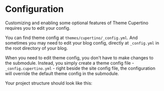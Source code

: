 
# Configuration

Customizing and enabling some optional features of Theme Cupertino requires you to edit your config.

You can find theme config at `themes/cupertino/_config.yml`. And sometimes you may need to edit your blog config, directly at `_config.yml` in the root directory of your blog.

When you need to edit theme config, you don't have to make changes to the submodule. Instead, you simply create a theme config file - `_config.cupertino.yml` - right beside the site config file, the configuration will override the default theme config in the submodule.

Your project structure should look like this:

<FileTree>
  <FileTree.Folder name="my-hexo-blog" defaultOpen>
    <FileTree.File name="_config.yml" />
    <FileTree.File name="_config.cupertino.yml" />
    <FileTree.File name="..." />
    <FileTree.Folder name="source" defaultOpen>
      <FileTree.File name="..." />
    </FileTree.Folder>
    <FileTree.Folder name="themes" defaultOpen>
      <FileTree.Folder name="cupertino" defaultOpen>
        <FileTree.File name="..." />
      </FileTree.Folder>
    </FileTree.Folder>
  </FileTree.Folder>
</FileTree>

